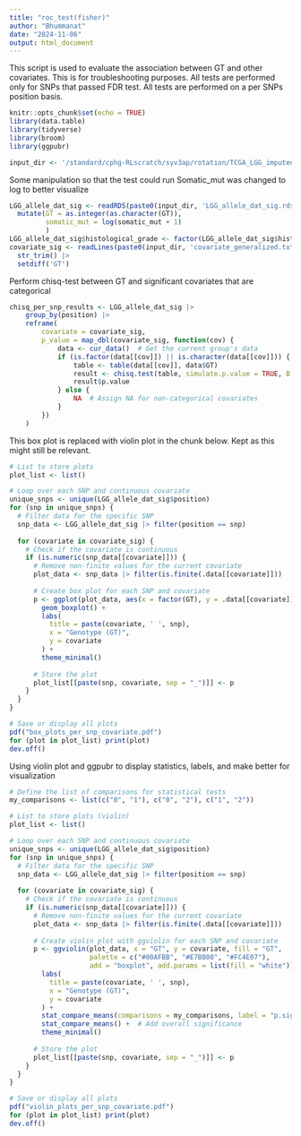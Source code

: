 ```yaml
---
title: "roc_test(fisher)"
author: "Bhummanat"
date: "2024-11-06"
output: html_document
---
```


This script is used to evaluate the association between GT and other covariates.
This is for troubleshooting purposes.
All tests are performed only for SNPs that passed FDR test.
All tests are performed on a per SNPs position basis.

```r
knitr::opts_chunk$set(echo = TRUE)
library(data.table)
library(tidyverse)
library(broom)
library(ggpubr)
```

```r
input_dir <- '/standard/cphg-RLscratch/syv3ap/rotation/TCGA_LGG_imputed_germline/'
```

Some manipulation so that the test could run
Somatic_mut was changed to log to better visualize
```r
LGG_allele_dat_sig <- readRDS(paste0(input_dir, 'LGG_allele_dat_sig.rds')) |> 
  mutate(GT = as.integer(as.character(GT)),
         somatic_mut = log(somatic_mut + 1)
         )
LGG_allele_dat_sig$histological_grade <- factor(LGG_allele_dat_sig$histological_grade, ordered = FALSE)
covariate_sig <- readLines(paste0(input_dir, 'covariate_generalized.txt')) |> 
  str_trim() |> 
  setdiff('GT')
```

Perform chisq-test between GT and significant covariates that are categorical
```r
chisq_per_snp_results <- LGG_allele_dat_sig |>
    group_by(position) |>
    reframe(
        covariate = covariate_sig,
        p_value = map_dbl(covariate_sig, function(cov) {
            data <- cur_data()  # Get the current group's data
            if (is.factor(data[[cov]]) || is.character(data[[cov]])) {
                table <- table(data[[cov]], data$GT)
                result <- chisq.test(table, simulate.p.value = TRUE, B = 10000)
                result$p.value
            } else {
                NA  # Assign NA for non-categorical covariates
            }
        })
    )
```

This box plot is replaced with violin plot in the chunk below.
Kept as this might still be relevant.
```r
# List to store plots
plot_list <- list()

# Loop over each SNP and continuous covariate
unique_snps <- unique(LGG_allele_dat_sig$position)
for (snp in unique_snps) {
  # Filter data for the specific SNP
  snp_data <- LGG_allele_dat_sig |> filter(position == snp)
  
  for (covariate in covariate_sig) {
    # Check if the covariate is continuous
    if (is.numeric(snp_data[[covariate]])) {
      # Remove non-finite values for the current covariate
      plot_data <- snp_data |> filter(is.finite(.data[[covariate]]))
      
      # Create box plot for each SNP and covariate
      p <- ggplot(plot_data, aes(x = factor(GT), y = .data[[covariate]])) +
        geom_boxplot() +
        labs(
          title = paste(covariate, ' ', snp),
          x = "Genotype (GT)",
          y = covariate
        ) +
        theme_minimal()
      
      # Store the plot
      plot_list[[paste(snp, covariate, sep = "_")]] <- p
    }
  }
}

# Save or display all plots
pdf("box_plots_per_snp_covariate.pdf")
for (plot in plot_list) print(plot)
dev.off()
```

Using violin plot and ggpubr to display statistics, labels, and make better for visualization
```r
# Define the list of comparisons for statistical tests
my_comparisons <- list(c("0", "1"), c("0", "2"), c("1", "2"))

# List to store plots (violin)
plot_list <- list()

# Loop over each SNP and continuous covariate
unique_snps <- unique(LGG_allele_dat_sig$position)
for (snp in unique_snps) {
  # Filter data for the specific SNP
  snp_data <- LGG_allele_dat_sig |> filter(position == snp)
  
  for (covariate in covariate_sig) {
    # Check if the covariate is continuous
    if (is.numeric(snp_data[[covariate]])) {
      # Remove non-finite values for the current covariate
      plot_data <- snp_data |> filter(is.finite(.data[[covariate]]))
      
      # Create violin plot with ggviolin for each SNP and covariate
      p <- ggviolin(plot_data, x = "GT", y = covariate, fill = "GT",
                    palette = c("#00AFBB", "#E7B800", "#FC4E07"),
                    add = "boxplot", add.params = list(fill = "white")) +
        labs(
          title = paste(covariate, ' ', snp),
          x = "Genotype (GT)",
          y = covariate
        ) +
        stat_compare_means(comparisons = my_comparisons, label = "p.signif") +  # Add significance levels
        stat_compare_means() +  # Add overall significance
        theme_minimal()
      
      # Store the plot
      plot_list[[paste(snp, covariate, sep = "_")]] <- p
    }
  }
}

# Save or display all plots
pdf("violin_plots_per_snp_covariate.pdf")
for (plot in plot_list) print(plot)
dev.off()
```

